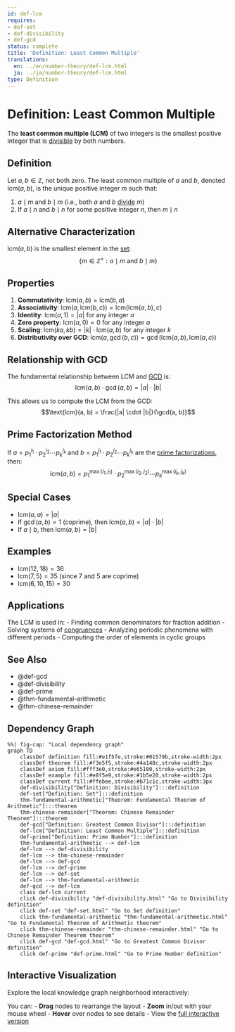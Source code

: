 ```yaml
---
id: def-lcm
requires:
- def-set
- def-divisibility
- def-gcd
status: complete
title: 'Definition: Least Common Multiple'
translations:
  en: ../en/number-theory/def-lcm.html
  ja: ../ja/number-theory/def-lcm.html
type: Definition
---
```


# Definition: Least Common Multiple {#def-lcm}

The **least common multiple (LCM)** of two integers is the smallest positive integer that is [divisible](def-divisibility.qmd) by both numbers.

## Definition

Let $a, b \in \mathbb{Z}$, not both zero. The least common multiple of $a$ and $b$, denoted $\text{lcm}(a, b)$, is the unique positive integer $m$ such that:

1. $a \mid m$ and $b \mid m$ (i.e., both $a$ and $b$ [divide](def-divisibility.qmd) $m$)
2. If $a \mid n$ and $b \mid n$ for some positive integer $n$, then $m \mid n$

## Alternative Characterization

$\text{lcm}(a, b)$ is the smallest element in the [set](../logic-set-theory/def-set.qmd):
$$\{m \in \mathbb{Z}^+ : a \mid m \text{ and } b \mid m\}$$

## Properties

1. **Commutativity**: $\text{lcm}(a, b) = \text{lcm}(b, a)$
2. **Associativity**: $\text{lcm}(a, \text{lcm}(b, c)) = \text{lcm}(\text{lcm}(a, b), c)$
3. **Identity**: $\text{lcm}(a, 1) = |a|$ for any integer $a$
4. **Zero property**: $\text{lcm}(a, 0) = 0$ for any integer $a$
5. **Scaling**: $\text{lcm}(ka, kb) = |k| \cdot \text{lcm}(a, b)$ for any integer $k$
6. **Distributivity over GCD**: $\text{lcm}(a, \gcd(b, c)) = \gcd(\text{lcm}(a, b), \text{lcm}(a, c))$

## Relationship with GCD

The fundamental relationship between LCM and [GCD](def-gcd.qmd) is:
$$\text{lcm}(a, b) \cdot \gcd(a, b) = |a| \cdot |b|$$

This allows us to compute the LCM from the GCD:
$$\text{lcm}(a, b) = \frac{|a| \cdot |b|}{\gcd(a, b)}$$

## Prime Factorization Method

If $a = p_1^{i_1} \cdot p_2^{i_2} \cdots p_k^{i_k}$ and $b = p_1^{j_1} \cdot p_2^{j_2} \cdots p_k^{j_k}$ are the [prime factorizations](def-prime.qmd), then:
$$\text{lcm}(a, b) = p_1^{\max(i_1, j_1)} \cdot p_2^{\max(i_2, j_2)} \cdots p_k^{\max(i_k, j_k)}$$

## Special Cases

- $\text{lcm}(a, a) = |a|$
- If $\gcd(a, b) = 1$ (coprime), then $\text{lcm}(a, b) = |a| \cdot |b|$
- If $a \mid b$, then $\text{lcm}(a, b) = |b|$

## Examples

- $\text{lcm}(12, 18) = 36$
- $\text{lcm}(7, 5) = 35$ (since 7 and 5 are coprime)
- $\text{lcm}(6, 10, 15) = 30$

## Applications

The LCM is used in:
- Finding common denominators for fraction addition
- Solving systems of [congruences](def-congruence.qmd)
- Analyzing periodic phenomena with different periods
- Computing the order of elements in cyclic groups

## See Also

- @def-gcd
- @def-divisibility
- @def-prime
- @thm-fundamental-arithmetic
- @thm-chinese-remainder

## Dependency Graph

```mermaid
%%| fig-cap: "Local dependency graph"
graph TD
    classDef definition fill:#e1f5fe,stroke:#01579b,stroke-width:2px
    classDef theorem fill:#f3e5f5,stroke:#4a148c,stroke-width:2px
    classDef axiom fill:#fff3e0,stroke:#e65100,stroke-width:2px
    classDef example fill:#e8f5e9,stroke:#1b5e20,stroke-width:2px
    classDef current fill:#ffebee,stroke:#b71c1c,stroke-width:3px
    def-divisibility["Definition: Divisibility"]:::definition
    def-set["Definition: Set"]:::definition
    thm-fundamental-arithmetic["Theorem: Fundamental Theorem of Arithmetic"]:::theorem
    thm-chinese-remainder["Theorem: Chinese Remainder Theorem"]:::theorem
    def-gcd["Definition: Greatest Common Divisor"]:::definition
    def-lcm["Definition: Least Common Multiple"]:::definition
    def-prime["Definition: Prime Number"]:::definition
    thm-fundamental-arithmetic --> def-lcm
    def-lcm --> def-divisibility
    def-lcm --> thm-chinese-remainder
    def-lcm --> def-gcd
    def-lcm --> def-prime
    def-lcm --> def-set
    def-lcm --> thm-fundamental-arithmetic
    def-gcd --> def-lcm
    class def-lcm current
    click def-divisibility "def-divisibility.html" "Go to Divisibility definition"
    click def-set "def-set.html" "Go to Set definition"
    click thm-fundamental-arithmetic "thm-fundamental-arithmetic.html" "Go to Fundamental Theorem of Arithmetic theorem"
    click thm-chinese-remainder "thm-chinese-remainder.html" "Go to Chinese Remainder Theorem theorem"
    click def-gcd "def-gcd.html" "Go to Greatest Common Divisor definition"
    click def-prime "def-prime.html" "Go to Prime Number definition"
```

## Interactive Visualization

Explore the local knowledge graph neighborhood interactively:

::: {.graph-viz data-id="def-lcm" data-width="700" data-height="500"}
:::

You can:
- **Drag** nodes to rearrange the layout
- **Zoom** in/out with your mouse wheel
- **Hover** over nodes to see details
- View the [full interactive version](../../output/interactive/def-lcm.html){target="_blank"}
